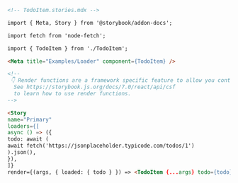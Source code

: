 ```md
<!-- TodoItem.stories.mdx -->

import { Meta, Story } from '@storybook/addon-docs';

import fetch from 'node-fetch';

import { TodoItem } from './TodoItem';

<Meta title="Examples/Loader" component={TodoItem} />

<!--
 👇 Render functions are a framework specific feature to allow you control on how the component renders.
  See https://storybook.js.org/docs/7.0/react/api/csf
  to learn how to use render functions.
-->

<Story
name="Primary"
loaders={[
async () => ({
todo: await (
await fetch('https://jsonplaceholder.typicode.com/todos/1')
).json(),
}),
]}
render={(args, { loaded: { todo } }) => <TodoItem {...args} todo={todo} />} />
```
